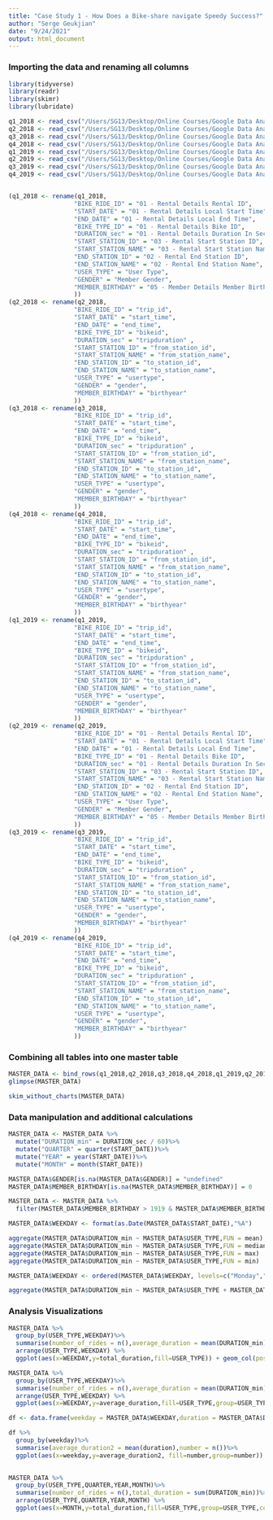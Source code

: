 ```yaml
---
title: "Case Study 1 - How Does a Bike-share navigate Speedy Success?"
author: "Serge Geukjian"
date: "9/24/2021"
output: html_document
---
```

### **Importing the data and renaming all columns**
```r
library(tidyverse)
library(readr)
library(skimr)
library(lubridate)

q1_2018 <- read_csv("/Users/SG13/Desktop/Online Courses/Google Data Analytics Professional Certificate (COURSERA)/Course 8 - Google Data Analytics Capstone -  Complete a Case Study (COURSERA)/Case Study 1/Tables from the Database/2018 (Full)/Divvy_Trips_2018_Q1.csv")
q2_2018 <- read_csv("/Users/SG13/Desktop/Online Courses/Google Data Analytics Professional Certificate (COURSERA)/Course 8 - Google Data Analytics Capstone -  Complete a Case Study (COURSERA)/Case Study 1/Tables from the Database/2018 (Full)/Divvy_Trips_2018_Q2.csv")
q3_2018 <- read_csv("/Users/SG13/Desktop/Online Courses/Google Data Analytics Professional Certificate (COURSERA)/Course 8 - Google Data Analytics Capstone -  Complete a Case Study (COURSERA)/Case Study 1/Tables from the Database/2018 (Full)/Divvy_Trips_2018_Q3.csv")
q4_2018 <- read_csv("/Users/SG13/Desktop/Online Courses/Google Data Analytics Professional Certificate (COURSERA)/Course 8 - Google Data Analytics Capstone -  Complete a Case Study (COURSERA)/Case Study 1/Tables from the Database/2018 (Full)/Divvy_Trips_2018_Q4.csv")
q1_2019 <- read_csv("/Users/SG13/Desktop/Online Courses/Google Data Analytics Professional Certificate (COURSERA)/Course 8 - Google Data Analytics Capstone -  Complete a Case Study (COURSERA)/Case Study 1/Tables from the Database/2019 (Full)/Divvy_Trips_2019_Q1.csv")
q2_2019 <- read_csv("/Users/SG13/Desktop/Online Courses/Google Data Analytics Professional Certificate (COURSERA)/Course 8 - Google Data Analytics Capstone -  Complete a Case Study (COURSERA)/Case Study 1/Tables from the Database/2019 (Full)/Divvy_Trips_2019_Q2.csv")
q3_2019 <- read_csv("/Users/SG13/Desktop/Online Courses/Google Data Analytics Professional Certificate (COURSERA)/Course 8 - Google Data Analytics Capstone -  Complete a Case Study (COURSERA)/Case Study 1/Tables from the Database/2019 (Full)/Divvy_Trips_2019_Q3.csv")
q4_2019 <- read_csv("/Users/SG13/Desktop/Online Courses/Google Data Analytics Professional Certificate (COURSERA)/Course 8 - Google Data Analytics Capstone -  Complete a Case Study (COURSERA)/Case Study 1/Tables from the Database/2019 (Full)/Divvy_Trips_2019_Q4.csv")


(q1_2018 <- rename(q1_2018,
                  "BIKE_RIDE_ID" = "01 - Rental Details Rental ID",
                  "START_DATE" = "01 - Rental Details Local Start Time",
                  "END_DATE" = "01 - Rental Details Local End Time",
                  "BIKE_TYPE_ID" = "01 - Rental Details Bike ID",
                  "DURATION_sec" = "01 - Rental Details Duration In Seconds Uncapped",
                  "START_STATION_ID" = "03 - Rental Start Station ID",
                  "START_STATION_NAME" = "03 - Rental Start Station Name",
                  "END_STATION_ID" = "02 - Rental End Station ID",
                  "END_STATION_NAME" = "02 - Rental End Station Name",
                  "USER_TYPE" = "User Type",
                  "GENDER" = "Member Gender",
                  "MEMBER_BIRTHDAY" = "05 - Member Details Member Birthday Year"
                  ))
(q2_2018 <- rename(q2_2018,
                  "BIKE_RIDE_ID" = "trip_id",
                  "START_DATE" = "start_time",
                  "END_DATE" = "end_time",
                  "BIKE_TYPE_ID" = "bikeid",
                  "DURATION_sec" = "tripduration" ,
                  "START_STATION_ID" = "from_station_id",
                  "START_STATION_NAME" = "from_station_name",
                  "END_STATION_ID" = "to_station_id",
                  "END_STATION_NAME" = "to_station_name",
                  "USER_TYPE" = "usertype",
                  "GENDER" = "gender",
                  "MEMBER_BIRTHDAY" = "birthyear"
                  ))
(q3_2018 <- rename(q3_2018,
                  "BIKE_RIDE_ID" = "trip_id",
                  "START_DATE" = "start_time",
                  "END_DATE" = "end_time",
                  "BIKE_TYPE_ID" = "bikeid",
                  "DURATION_sec" = "tripduration" ,
                  "START_STATION_ID" = "from_station_id",
                  "START_STATION_NAME" = "from_station_name",
                  "END_STATION_ID" = "to_station_id",
                  "END_STATION_NAME" = "to_station_name",
                  "USER_TYPE" = "usertype",
                  "GENDER" = "gender",
                  "MEMBER_BIRTHDAY" = "birthyear"
                  ))
(q4_2018 <- rename(q4_2018,
                  "BIKE_RIDE_ID" = "trip_id",
                  "START_DATE" = "start_time",
                  "END_DATE" = "end_time",
                  "BIKE_TYPE_ID" = "bikeid",
                  "DURATION_sec" = "tripduration" ,
                  "START_STATION_ID" = "from_station_id",
                  "START_STATION_NAME" = "from_station_name",
                  "END_STATION_ID" = "to_station_id",
                  "END_STATION_NAME" = "to_station_name",
                  "USER_TYPE" = "usertype",
                  "GENDER" = "gender",
                  "MEMBER_BIRTHDAY" = "birthyear"
                  ))
(q1_2019 <- rename(q1_2019,
                  "BIKE_RIDE_ID" = "trip_id",
                  "START_DATE" = "start_time",
                  "END_DATE" = "end_time",
                  "BIKE_TYPE_ID" = "bikeid",
                  "DURATION_sec" = "tripduration" ,
                  "START_STATION_ID" = "from_station_id",
                  "START_STATION_NAME" = "from_station_name",
                  "END_STATION_ID" = "to_station_id",
                  "END_STATION_NAME" = "to_station_name",
                  "USER_TYPE" = "usertype",
                  "GENDER" = "gender",
                  "MEMBER_BIRTHDAY" = "birthyear"
                  ))
(q2_2019 <- rename(q2_2019,
                  "BIKE_RIDE_ID" = "01 - Rental Details Rental ID",
                  "START_DATE" = "01 - Rental Details Local Start Time",
                  "END_DATE" = "01 - Rental Details Local End Time",
                  "BIKE_TYPE_ID" = "01 - Rental Details Bike ID",
                  "DURATION_sec" = "01 - Rental Details Duration In Seconds Uncapped",
                  "START_STATION_ID" = "03 - Rental Start Station ID",
                  "START_STATION_NAME" = "03 - Rental Start Station Name",
                  "END_STATION_ID" = "02 - Rental End Station ID",
                  "END_STATION_NAME" = "02 - Rental End Station Name",
                  "USER_TYPE" = "User Type",
                  "GENDER" = "Member Gender",
                  "MEMBER_BIRTHDAY" = "05 - Member Details Member Birthday Year"
                  ))
(q3_2019 <- rename(q3_2019,
                  "BIKE_RIDE_ID" = "trip_id",
                  "START_DATE" = "start_time",
                  "END_DATE" = "end_time",
                  "BIKE_TYPE_ID" = "bikeid",
                  "DURATION_sec" = "tripduration" ,
                  "START_STATION_ID" = "from_station_id",
                  "START_STATION_NAME" = "from_station_name",
                  "END_STATION_ID" = "to_station_id",
                  "END_STATION_NAME" = "to_station_name",
                  "USER_TYPE" = "usertype",
                  "GENDER" = "gender",
                  "MEMBER_BIRTHDAY" = "birthyear"
                  ))
(q4_2019 <- rename(q4_2019,
                  "BIKE_RIDE_ID" = "trip_id",
                  "START_DATE" = "start_time",
                  "END_DATE" = "end_time",
                  "BIKE_TYPE_ID" = "bikeid",
                  "DURATION_sec" = "tripduration" ,
                  "START_STATION_ID" = "from_station_id",
                  "START_STATION_NAME" = "from_station_name",
                  "END_STATION_ID" = "to_station_id",
                  "END_STATION_NAME" = "to_station_name",
                  "USER_TYPE" = "usertype",
                  "GENDER" = "gender",
                  "MEMBER_BIRTHDAY" = "birthyear"
                  ))
```
### **Combining all tables into one master table**
```r
MASTER_DATA <- bind_rows(q1_2018,q2_2018,q3_2018,q4_2018,q1_2019,q2_2019,q3_2019,q4_2019)
glimpse(MASTER_DATA)

```
```r
skim_without_charts(MASTER_DATA)
```

### **Data manipulation and additional calculations**
```r
MASTER_DATA <- MASTER_DATA %>%
  mutate("DURATION_min" = DURATION_sec / 60)%>%
  mutate("QUARTER" = quarter(START_DATE))%>%
  mutate("YEAR" = year(START_DATE))%>%
  mutate("MONTH" = month(START_DATE))

MASTER_DATA$GENDER[is.na(MASTER_DATA$GENDER)] = "undefined"
MASTER_DATA$MEMBER_BIRTHDAY[is.na(MASTER_DATA$MEMBER_BIRTHDAY)] = 0

MASTER_DATA <- MASTER_DATA %>%
  filter(MASTER_DATA$MEMBER_BIRTHDAY > 1919 & MASTER_DATA$MEMBER_BIRTHDAY != 0)

MASTER_DATA$WEEKDAY <- format(as.Date(MASTER_DATA$START_DATE),"%A")

aggregate(MASTER_DATA$DURATION_min ~ MASTER_DATA$USER_TYPE,FUN = mean)
aggregate(MASTER_DATA$DURATION_min ~ MASTER_DATA$USER_TYPE,FUN = median)
aggregate(MASTER_DATA$DURATION_min ~ MASTER_DATA$USER_TYPE,FUN = max)
aggregate(MASTER_DATA$DURATION_min ~ MASTER_DATA$USER_TYPE,FUN = min)

MASTER_DATA$WEEKDAY <- ordered(MASTER_DATA$WEEKDAY, levels=c("Monday","Tuesday","Wednesday","Thursday","Friday","Saturday","Sunday"))

aggregate(MASTER_DATA$DURATION_min ~ MASTER_DATA$USER_TYPE + MASTER_DATA$WEEKDAY, FUN = mean)
```

### **Analysis Visualizations**
```r
MASTER_DATA %>%
  group_by(USER_TYPE,WEEKDAY)%>%
  summarise(number_of_rides = n(),average_duration = mean(DURATION_min),max_duration = max(DURATION_min),total_duration = sum(DURATION_min))%>%
  arrange(USER_TYPE,WEEKDAY) %>%
  ggplot(aes(x=WEEKDAY,y=total_duration,fill=USER_TYPE)) + geom_col(position = "dodge") + labs(title = "Total Duration of Rides Throughout the week")
```
```r
MASTER_DATA %>%
  group_by(USER_TYPE,WEEKDAY)%>%
  summarise(number_of_rides = n(),average_duration = mean(DURATION_min),max_duration = max(DURATION_min),total_duration = sum(DURATION_min))%>%
  arrange(USER_TYPE,WEEKDAY) %>%
  ggplot(aes(x=WEEKDAY,y=average_duration,fill=USER_TYPE,group=USER_TYPE,color=USER_TYPE)) + geom_line(linetype = "dashed", color = "red") + geom_point() + labs(title = "Average Duration per User Type Throughout the Week")
```

```r
df <- data.frame(weekday = MASTER_DATA$WEEKDAY,duration = MASTER_DATA$DURATION_min)

df %>%  
  group_by(weekday)%>%
  summarise(average_duration2 = mean(duration),number = n())%>%
  ggplot(aes(x=weekday,y=average_duration2, fill=number,group=number)) + geom_point() + labs(title = "Average Duration Throughout the Week")
  
```

```r
MASTER_DATA %>%
  group_by(USER_TYPE,QUARTER,YEAR,MONTH)%>%
  summarise(number_of_rides = n(),total_duration = sum(DURATION_min))%>%
  arrange(USER_TYPE,QUARTER,YEAR,MONTH) %>%
  ggplot(aes(x=MONTH,y=total_duration,fill=USER_TYPE,group=USER_TYPE,color=USER_TYPE)) + geom_col(position = "dodge")+ facet_wrap(~YEAR) + labs(title = "Annual Sum of Duration per User")
```



